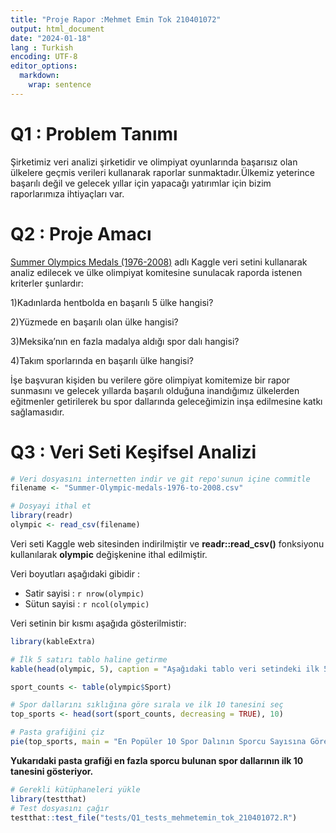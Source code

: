 ```yaml
---
title: "Proje Rapor :Mehmet Emin Tok 210401072"
output: html_document
date: "2024-01-18"
lang : Turkish
encoding: UTF-8
editor_options: 
  markdown: 
    wrap: sentence
---
```




# Q1 : Problem Tanımı

Şirketimiz veri analizi şirketidir ve olimpiyat oyunlarında başarısız olan ülkelere geçmis verileri kullanarak raporlar sunmaktadır.Ülkemiz yeterince başarılı değil ve gelecek yıllar için yapacağı yatırımlar için bizim raporlarımıza ihtiyaçları var.

# Q2 : Proje Amacı

[Summer Olympics Medals (1976-2008)](https://www.kaggle.com/datasets/divyansh22/summer-olympics-medals?resource=download) adlı Kaggle veri setini kullanarak analiz edilecek ve ülke olimpiyat komitesine sunulacak raporda istenen kriterler şunlardır: 

1)Kadınlarda hentbolda en başarılı 5 ülke hangisi?

2)Yüzmede en başarılı olan ülke hangisi?

3)Meksika'nın en fazla madalya aldığı spor dalı hangisi?

4)Takım sporlarında en başarılı ülke hangisi?

İşe başvuran kişiden bu verilere göre olimpiyat komitemize bir rapor sunmasını ve gelecek yıllarda başarılı olduğuna inandığımız ülkelerden eğitmenler getirilerek bu spor dallarında geleceğimizin inşa edilmesine katkı sağlamasıdır.

# Q3 : Veri Seti Keşifsel Analizi

```r
# Veri dosyasını internetten indir ve git repo'sunun içine commitle
filename <- "Summer-Olympic-medals-1976-to-2008.csv"

# Dosyayi ithal et
library(readr)
olympic <- read_csv(filename)

```

Veri seti Kaggle web sitesinden indirilmiştir ve **readr::read_csv()** fonksiyonu kullanılarak **olympic** değişkenine ithal edilmiştir.

Veri boyutları aşağıdaki gibidir :

-   Satir sayisi : `r nrow(olympic)`
-   Sütun sayisi : `r ncol(olympic)` 

Veri setinin bir kısmı aşağıda gösterilmistir:

```r


library(kableExtra)

# İlk 5 satırı tablo haline getirme
kable(head(olympic, 5), caption = "Aşağıdaki tablo veri setindeki ilk 5 satırı vermektedir:")

sport_counts <- table(olympic$Sport)

# Spor dallarını sıklığına göre sırala ve ilk 10 tanesini seç
top_sports <- head(sort(sport_counts, decreasing = TRUE), 10)

# Pasta grafiğini çiz
pie(top_sports, main = "En Popüler 10 Spor Dalının Sporcu Sayısına Göre Dağılımı", labels = names(top_sports), col = rainbow(length(top_sports)))
```

**Yukarıdaki pasta grafiği en fazla sporcu bulunan spor dallarının ilk 10 tanesini gösteriyor.**




```r
# Gerekli kütüphaneleri yükle
library(testthat)
# Test dosyasını çağır
testthat::test_file("tests/Q1_tests_mehmetemin_tok_210401072.R")
```




